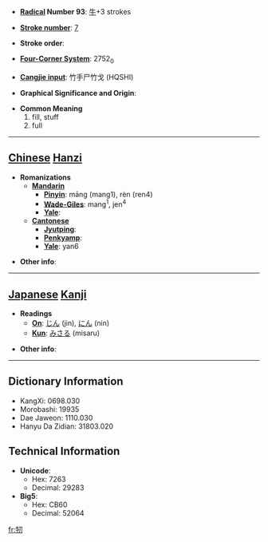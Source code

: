 * '''[[Wiktionary:Chinese radical index| Radical]] Number 93''': [[Wiktionary:Chinese radical index 牛|牛]]+3 strokes

* '''[[Wiktionary:Chinese total strokes index|Stroke number]]''': [[Wiktionary:Chinese total strokes index 7|7]]

* '''Stroke order''': 

* '''[[Wiktionary:Chinese four corner index|Four-Corner System]]''': 2752<sub>0</sub>

* '''[[Wiktionary:Chinese Cangjie index|Cangjie input]]''': 竹手尸竹戈 (HQSHI)

* '''Graphical Significance and Origin''': 

* '''Common Meaning'''
*#fill, stuff
*# full


----

== [[Chinese]] [[Hanzi]] ==

* '''Romanizations'''
** '''[[Mandarin]]'''
*** '''[[Pinyin]]''': māng (mang1), rèn (ren4)
*** '''[[Wade-Giles]]''': mang<sup>1</sup>, jen<sup>4</sup>
*** '''[[Yale]]''': 
** '''[[Cantonese]]'''
*** '''[[Jyutping]]''':
*** '''[[Penkyamp]]''': 
*** '''[[Yale]]''': yan6

* '''Other info''': 

----

== [[Japanese]] [[Kanji]] ==

* '''Readings'''
** '''[[On]]''': [[じん]] (jin), [[にん]] (nin)
** '''[[Kun]]''': [[みさる]] (misaru)

* '''Other info''':  

----

== Dictionary Information ==

* KangXi: 0698.030
* Morobashi: 19935
* Dae Jaweon: 1110.030
* Hanyu Da Zidian: 31803.020

== Technical Information ==

* '''Unicode''':
** Hex: 7263
** Decimal: 29283
* '''Big5''':
** Hex: CB60
** Decimal: 52064

[[fr:牣]]